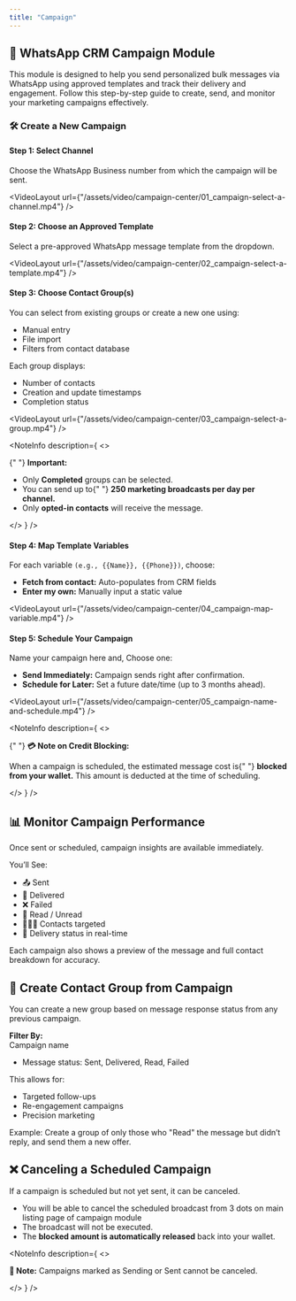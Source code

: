 ```yaml
---
title: "Campaign"
---
```


## 📢 WhatsApp CRM Campaign Module

This module is designed to help you send personalized bulk messages via WhatsApp using approved templates and track their delivery and engagement. Follow this step-by-step guide to create, send, and monitor your marketing campaigns effectively.

### 🛠️ Create a New Campaign

#### Step 1: Select Channel

Choose the WhatsApp Business number from which the campaign will be sent.

<VideoLayout
  url={"/assets/video/campaign-center/01_campaign-select-a-channel.mp4"}
/>

#### Step 2: Choose an Approved Template

Select a pre-approved WhatsApp message template from the dropdown.

<VideoLayout
  url={"/assets/video/campaign-center/02_campaign-select-a-template.mp4"}
/>

#### Step 3: Choose Contact Group(s)

You can select from existing groups or create a new one using:

- Manual entry
- File import
- Filters from contact database

Each group displays:

- Number of contacts
- Creation and update timestamps
- Completion status

<VideoLayout
  url={"/assets/video/campaign-center/03_campaign-select-a-group.mp4"}
/>

<NoteInfo
  description={
    <>
      <p className="text-sm text-fd-foreground !my-0 px-2 py-0">
        {" "}
        <strong className="font-medium">Important:</strong>
      </p>
      <ul>
        <li>
          Only <strong>Completed</strong> groups can be selected.
        </li>
        <li>
          You can send up to{" "}
          <strong>250 marketing broadcasts per day per channel.</strong>
        </li>
        <li>
          Only <strong>opted-in contacts</strong> will receive the message.
        </li>
      </ul>
    </>
  }
/>

#### Step 4: Map Template Variables

For each variable `(e.g., {{Name}}, {{Phone}})`, choose:

- **Fetch from contact:** Auto-populates from CRM fields
- **Enter my own:** Manually input a static value

<VideoLayout
  url={"/assets/video/campaign-center/04_campaign-map-variable.mp4"}
/>

#### Step 5: Schedule Your Campaign

Name your campaign here and,
Choose one:

- **Send Immediately:** Campaign sends right after confirmation.
- **Schedule for Later:** Set a future date/time (up to 3 months ahead).

<VideoLayout
  url={"/assets/video/campaign-center/05_campaign-name-and-schedule.mp4"}
/>

<NoteInfo
  description={
    <>
      <p className="text-sm text-fd-foreground !my-0 px-2 py-0">
        {" "}
        <strong className="font-medium">💳 Note on Credit Blocking:</strong>
      </p>
      <p className="text-sm text-fd-foreground !my-0 px-2 py-0">
        When a campaign is scheduled, the estimated message cost is{" "}
        <strong className="font-medium">blocked from your wallet.</strong> This
        amount is deducted at the time of scheduling.
      </p>
    </>
  }
/>

## 📊 Monitor Campaign Performance

Once sent or scheduled, campaign insights are available immediately.

You’ll See:

- 📤 Sent
- 📩 Delivered
- ❌ Failed
- 📖 Read / Unread
- 🧑‍🤝‍🧑 Contacts targeted
- 🔄 Delivery status in real-time

Each campaign also shows a preview of the message and full contact breakdown for accuracy.

## 👥 Create Contact Group from Campaign

You can create a new group based on message response status from any previous campaign.

**Filter By:**\
Campaign name

- Message status: Sent, Delivered, Read, Failed

This allows for:

- Targeted follow-ups
- Re-engagement campaigns
- Precision marketing

Example: Create a group of only those who "Read" the message but didn’t reply, and send them a new offer.

<DefaultVector />

## ❌ Canceling a Scheduled Campaign

If a campaign is scheduled but not yet sent, it can be canceled.

- You will be able to cancel the scheduled broadcast from 3 dots on main listing page of campaign module
- The broadcast will not be executed.
- The **blocked amount is automatically released** back into your wallet.

<DefaultVector />

<NoteInfo
  description={
    <>
      <p className="text-sm text-fd-foreground !my-0 px-2 py-2">
        <strong>📝 Note:</strong> Campaigns marked as Sending or Sent cannot be
        canceled.
      </p>
    </>
  }
/>
